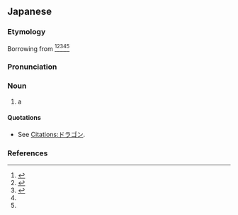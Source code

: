 ==Japanese==
{{DEFAULTSORT:とらごん'}}
<div style="float:right;">
{{wp|lang=ja}}
{{wp|Dragon}}
{{wp|European dragon}}
</div>

===Etymology===
Borrowing from {{bor|ja|en|dragon}}<ref>{{R:Kokugo Dai Jiten}}</ref><ref>{{R:Daijisen}}</ref><ref>{{R:Kojien}}</ref><ref name="DJR"/><ref name="SMK5"/>

===Pronunciation===
{{ja-pron|acc=1|acc2=2|acc_ref=DJR,SMK5,NHK|acc2_ref=DJR,SMK5,NHK}}

===Noun===
{{ja-noun}}

# {{lb|ja|especially|fantasy}} a {{l|en|dragon}} {{gl|[[mythical]] [[creature]]}}
#: {{synonyms|ja|[[竜]], [[龍]]|tr=ryū}}

====Quotations====
* See [[Citations:ドラゴン]].

===References===
<references/>

{{C|ja|Dragons|Magic: The Gathering}}